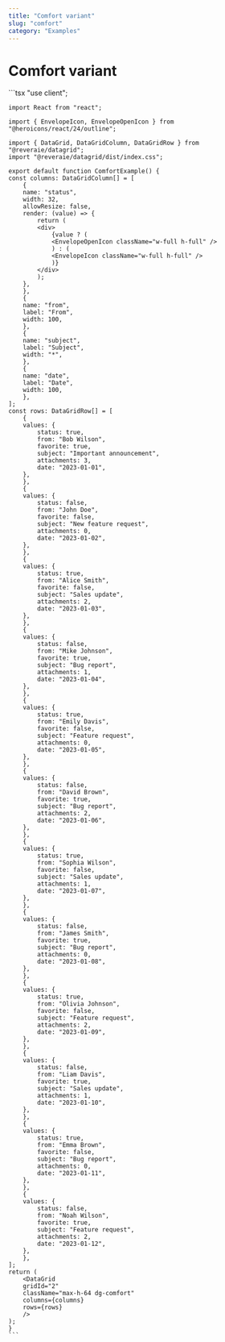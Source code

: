 ```yaml
---
title: "Comfort variant"
slug: "comfort"
category: "Examples"
---
```

# Comfort variant


<Tabs>
  <Tab label="Preview">
    <ComfortExample />
  </Tab>
  <Tab label="Code">
    ```tsx
    "use client";

    import React from "react";

    import { EnvelopeIcon, EnvelopeOpenIcon } from "@heroicons/react/24/outline";

    import { DataGrid, DataGridColumn, DataGridRow } from "@reveraie/datagrid";
    import "@reveraie/datagrid/dist/index.css";

    export default function ComfortExample() {
    const columns: DataGridColumn[] = [
        {
        name: "status",
        width: 32,
        allowResize: false,
        render: (value) => {
            return (
            <div>
                {value ? (
                <EnvelopeOpenIcon className="w-full h-full" />
                ) : (
                <EnvelopeIcon className="w-full h-full" />
                )}
            </div>
            );
        },
        },
        {
        name: "from",
        label: "From",
        width: 100,
        },
        {
        name: "subject",
        label: "Subject",
        width: "*",
        },
        {
        name: "date",
        label: "Date",
        width: 100,
        },
    ];
    const rows: DataGridRow[] = [
        {
        values: {
            status: true,
            from: "Bob Wilson",
            favorite: true,
            subject: "Important announcement",
            attachments: 3,
            date: "2023-01-01",
        },
        },
        {
        values: {
            status: false,
            from: "John Doe",
            favorite: false,
            subject: "New feature request",
            attachments: 0,
            date: "2023-01-02",
        },
        },
        {
        values: {
            status: true,
            from: "Alice Smith",
            favorite: false,
            subject: "Sales update",
            attachments: 2,
            date: "2023-01-03",
        },
        },
        {
        values: {
            status: false,
            from: "Mike Johnson",
            favorite: true,
            subject: "Bug report",
            attachments: 1,
            date: "2023-01-04",
        },
        },
        {
        values: {
            status: true,
            from: "Emily Davis",
            favorite: false,
            subject: "Feature request",
            attachments: 0,
            date: "2023-01-05",
        },
        },
        {
        values: {
            status: false,
            from: "David Brown",
            favorite: true,
            subject: "Bug report",
            attachments: 2,
            date: "2023-01-06",
        },
        },
        {
        values: {
            status: true,
            from: "Sophia Wilson",
            favorite: false,
            subject: "Sales update",
            attachments: 1,
            date: "2023-01-07",
        },
        },
        {
        values: {
            status: false,
            from: "James Smith",
            favorite: true,
            subject: "Bug report",
            attachments: 0,
            date: "2023-01-08",
        },
        },
        {
        values: {
            status: true,
            from: "Olivia Johnson",
            favorite: false,
            subject: "Feature request",
            attachments: 2,
            date: "2023-01-09",
        },
        },
        {
        values: {
            status: false,
            from: "Liam Davis",
            favorite: true,
            subject: "Sales update",
            attachments: 1,
            date: "2023-01-10",
        },
        },
        {
        values: {
            status: true,
            from: "Emma Brown",
            favorite: false,
            subject: "Bug report",
            attachments: 0,
            date: "2023-01-11",
        },
        },
        {
        values: {
            status: false,
            from: "Noah Wilson",
            favorite: true,
            subject: "Feature request",
            attachments: 2,
            date: "2023-01-12",
        },
        },
    ];
    return (
        <DataGrid
        gridId="2"
        className="max-h-64 dg-comfort"
        columns={columns}
        rows={rows}
        />
    );
    }
    ```
  </Tab>
</Tabs>